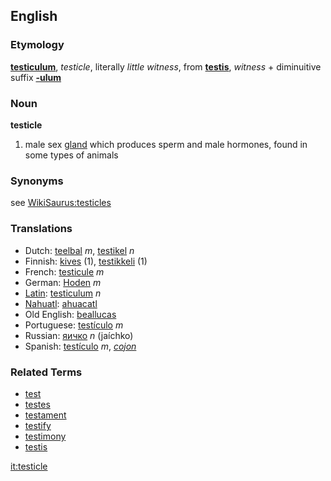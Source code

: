 ==English==
===Etymology===
{{L.}} '''[[testiculum]]''', ''testicle'', literally ''little witness'', from '''[[testis]]''', ''witness'' + diminuitive suffix '''[[-ulum]]'''

===Noun===
'''testicle'''

# male sex [[gland]] which produces sperm and male hormones, found in some types of animals

===Synonyms===
see [[WikiSaurus:testicles]]

===Translations===
*Dutch: [[teelbal]] ''m'', [[testikel]] ''n''
*Finnish: [[kives]] (1), [[testikkeli]] (1)
*French: [[testicule]] ''m''
*German: [[Hoden]] ''m''
*[[Latin]]: [[testiculum]] ''n''
*[[Nahuatl]]: [[ahuacatl]]
*Old English: [[bealluc|beallucas]]
*Portuguese: [[testículo]] ''m''
*Russian: [[яичко]] ''n'' (jaíchko)
*Spanish: [[testículo]] ''m'', ''[[cojon]]''

===Related Terms===
*[[test]]
*[[testes]]
*[[testament]]
*[[testify]]
*[[testimony]]
*[[testis]]

[[it:testicle]]